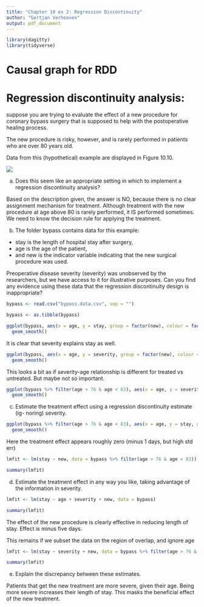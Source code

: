 ```yaml
---
title: "Chapter 10 ex 2: Regression Discontinuity"
author: "Gertjan Verhoeven"
output: pdf_document
---
```


```r
library(dagitty)
library(tidyverse)
```

# Causal graph for RDD




# Regression discontinuity analysis: 

suppose you are trying to evaluate the effect of a new procedure for coronary bypass surgery that is supposed to help with the postoperative healing process. 

The new procedure is risky, however, and is rarely performed in patients who are over 80 years old. 

Data from this (hypothetical) example are displayed in Figure 10.10.

![](fig10_10.png)


(a) Does this seem like an appropriate setting in which to implement a regression
discontinuity analysis?

Based on the description given, the answer is NO, because there is no clear assignment mechanism for treatment.
Although treatment with the new procedure at age above 80 is rarely performed, it IS performed sometimes.
We need to know the decision rule for applying the treatment.

(b) The folder bypass contains data for this example: 

- stay is the length of hospital stay after surgery, 
- age is the age of the patient, 
- and new is the indicator variable indicating that the new surgical procedure was used. 

Preoperative disease severity (severity) was unobserved by the researchers, but we have
access to it for illustrative purposes. Can you find any evidence using these
data that the regression discontinuity design is inappropriate?

```r
bypass <- read.csv("bypass.data.csv", sep = "")

bypass <- as.tibble(bypass)

```

```r
ggplot(bypass, aes(x = age, y = stay, group = factor(new), colour = factor(new))) + geom_point(aes(size = severity)) +
  geom_smooth()
```

It is clear that severity explains stay as well.

```r
ggplot(bypass, aes(x = age, y = severity, group = factor(new), colour = factor(new))) + geom_point(aes(size = stay)) +
  geom_smooth()
```

This looks a bit as if severity-age relationship is different for treated vs untreated.
But maybe not so important.

```r
ggplot(bypass %>% filter(age > 76 & age < 83), aes(x = age, y = severity, group = factor(new), colour = factor(new))) + geom_point(aes(size = stay)) +
  geom_smooth()
```


(c) Estimate the treatment effect using a regression discontinuity estimate (ig-
noring) severity. 

```r
ggplot(bypass %>% filter(age > 76 & age < 83), aes(x = age, y = stay, group = factor(new), colour = factor(new))) + geom_point(size = 3) +
  geom_smooth()
```

Here the treatment effect appears roughly zero (minus 1 days, but high std err)

```r
lmfit <- lm(stay ~ new, data = bypass %>% filter(age > 76 & age < 83))

summary(lmfit)
```


(d) Estimate the treatment effect in any way you like, taking
advantage of the information in severity. 

```r
lmfit <- lm(stay ~ age + severity + new, data = bypass)

summary(lmfit)
```

The effect of the new procedure is clearly effective in reducing length of stay.
Effect is minus five days.

This remains if we subset the data on the region of overlap, and ignore age

```r
lmfit <- lm(stay ~ severity + new, data = bypass %>% filter(age > 76 & age < 83))

summary(lmfit)
```




(e) Explain the discrepancy between these estimates.

Patients that get the new treatment are more severe, given their age.
Being more severe increases their length of stay. This masks the beneficial effect of the new treatment.

